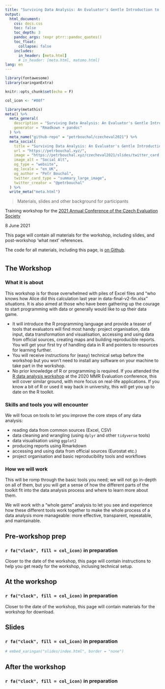 ```yaml
---
title: "Surviving Data Analysis: An Evaluator's Gentle Introduction to R"
output:
  html_document:
    css: docs.css
    toc: false
    toc_depth: 3
    pandoc_args: !expr ptrr::pandoc_quotes()
    toc_float:
      collapse: false
    includes:
      in_header: [meta.html]
      # in_header: [meta.html, matomo.html]
lang: en
---
```


```r
library(fontawesome)
library(xaringanExtra)

knitr::opts_chunk$set(echo = F)

col_icon <- "#00f"
```


```r
library(metathis)
meta() %>%
  meta_general(
    description = "Surviving Data Analysis: An Evaluator's Gentle Introduction to R",
    generator = "Rmadkown + pandoc"
  ) %>% 
  meta_name("github-repo" = "petrbouchal/czecheval2021") %>% 
  meta_social(
    title = "Surviving Data Analysis: An Evaluator's Gentle Introduction to R",
    url = "https://petrbouchal.xyz/",
    image = "https://petrbouchal.xyz/czecheval2021/slides/twitter_card.png",
    image_alt = "Social Alt",
    og_type = "website",
    og_locale = "en_UK",
    og_author = "Petr Bouchal",
    twitter_card_type = "summary_large_image",
    twitter_creator = "@petrbouchal"
  ) %>% 
  write_meta("meta.html")
```

> Materials, slides and other background for participants

Training workshop for the [2021 Annual Conference of the Czech Evaluation Society](https://czecheval.cz/cs/Konference/Konference-CES-2021)

8 June 2021

This page will contain all materials for the workshop, including slides, and post-workshop 'what next' references. 

The code for all materials, including this page, is [on Github](https://github.com/petrbouchal/).

# {.tabset}

## The Workshop

### What it is about

This workshop is for those overwhelmed with piles of Excel files and “who knows how Alice did this calculation last year in data-final-v2-fin.xlsx” situations. It is also aimed at those who have been gathering up the courage to start programming with data or generally would like to up their data game.

- It will introduce the R programming language and provide a teaser of tools that evaluators will find most handy: project organisation, data input, data transformation and visualisation, accessing and using data from official sources, creating maps and building reproducible reports. You will get your first try of handling data in R and pointers to resources for learning further.
- You will receive instructions for (easy) technical setup before the workshop but you won’t need to install any software on your machine to take part in the workshop.
- No prior knowledge of R or programming is required. If you attended the [R data analysis workshop](https://petrbouchal.xyz/eval2020) at the 2020 MMR Evaluation conference, this will cover similar ground, with more focus on real-life applications. If you know a bit of R or used it way back in university, this will get you up to date on the R toolkit.

### Skills and tools you will encounter

We will focus on tools to let you improve the core steps of any data analysis:

- reading data from common sources (Excel, CSV)
- data cleaning and wrangling (using `dplyr` and other `tidyverse` tools)
- data visualisation using `ggplot2`
- producing reports using Rmarkdown
- accessing and using data from official sources (Eurostat etc.)
- project organisation and basic reproducibility tools and workflows

### How we will work

This will be romp through the basic tools you need; we will not go in-depth on all of them, but you will get a sense of how the different parts of the toolkit fit into the data analysis process and where to learn more about them.

We will work with a "whole game" analysis to let you see and experience how these different tools work together to make the whole process of a data analysis more manageable: more effective, transparent, repeatable, and maintainable.

## Pre-workshop prep

### `r fa("clock", fill = col_icon)` in preparation

Closer to the date of the workshop, this page will contain instructions to help you get ready for the workshop, inclusing technical setup.

## At the workshop

### `r fa("clock", fill = col_icon)` in preparation

Closer to the date of the workshop, this page will contain materials for the workshop for download.

## Slides 

### `r fa("clock", fill = col_icon)` in preparation

```r
# embed_xaringan("slides/index.html", border = "none")
```


## After the workshop

### `r fa("clock", fill = col_icon)` in preparation

